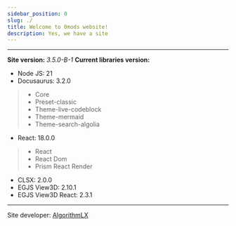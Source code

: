 ```yaml
---
sidebar_position: 0
slug: ./
title: Welcome to 0mods website!
description: Yes, we have a site
---
```



<ToBeta url='welcome' />

---
**Site version:** _3.5.0-B-1_
**Current libraries version:**
- Node JS: 21
- Docusaurus: 3.2.0
> - Core 
> - Preset-classic
> - Theme-live-codeblock
> - Theme-mermaid
> - Theme-search-algolia
- React: 18.0.0
> - React
> - React Dom
> - Prism React Render
- CLSX: 2.0.0
- EGJS View3D: 2.10.1
- EGJS View3D React: 2.3.1
---

Site developer: [AlgorithmLX](https://github.com/AlgorithmLX)
